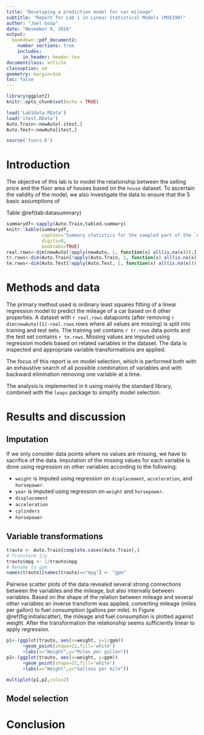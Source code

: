 ```yaml
---
title: "Developing a prediction model for car mileage"
subtitle: "Report for Lab 1 in Linear Statistical Models (MVE190)"
author: "Joel Goop"
date: "November 9, 2016"
output: 
  bookdown::pdf_document2:
    number_sections: true
    includes:
      in_header: header.tex
documentclass: article
classoption: a4
geometry: margin=3cm
toc: false
---
```


```r
library(ggplot2)
knitr::opts_chunk$set(echo = TRUE)

load('Lab1data.RData')
load('itest.RData')
Auto.Train<-newAuto[-itest,]
Auto.Test<-newAuto[itest,]

source('funcs.R')
```

# Introduction

The objective of this lab is to model the relationship between the selling price and the floor area of houses based on the `house` dataset. To ascertain the validity of the model, we also investigate the data to ensure that the 5 basic assumptions of 

Table \@ref(tab:datasummary)

```r
summarydf<-sapply(Auto.Train,tabled.summary)
knitr::kable(summarydf,
             caption='Summary statistics for the sampled part of the `Auto` dataset',
             digits=0,
             booktabs=TRUE)
real.rows<-dim(newAuto[!apply(newAuto, 1, function(x) all(is.na(x))),])[1]
tr.rows<-dim(Auto.Train[!apply(Auto.Train, 1, function(x) all(is.na(x))),])[1]
te.rows<-dim(Auto.Test[!apply(Auto.Test, 1, function(x) all(is.na(x))),])[1]
```

# Methods and data

The primary method used is ordinary least squares fitting of a linear regression model to predict the mileage of a car based on 6 other properties. A dataset with `r real.rows` datapoints (after removing `r dim(newAuto)[1]-real.rows` rows where all values are missing) is split into training and test sets. The training set contains `r tr.rows` data points and the test set contains `r te.rows`.  Missing values are imputed using regression models based on related variables in the dataset. The data is inspected and appropriate variable transformations are applied.

The focus of this report is on model selection, which is performed both with an exhaustive search of all possible combination of variables and with backward elimination removing one variable at a time.

The analysis is implemented in `R` using mainly the standard library, combined with the `leaps` package to simplify model selection.

# Results and discussion


## Imputation

If we only consider data points where no values are missing, we have to sacrifice \SI{`r round((1-sum(complete.cases(newAuto))/real.rows),3)*100`}{\percent} of the data. Imputation of the missing values for each variable is done using regression on other variables according to the following:

- `weight` is imputed using regression on `displacement`, `acceleration`, and `horsepower`.
- `year` is imputed using regression on `weight` and `horsepower`.
- `displacement`
- `acceleration`
- `cylinders`
- `horsepower`

## Variable transformations

```r
trauto <- Auto.Train[complete.cases(Auto.Train),]
# Transform 1/y
trauto$mpg <- 1/trauto$mpg
# Rename to gpm
names(trauto)[names(trauto)=="mpg"] <- "gpm"
```

Pairwise scatter plots of the data revealed several strong connections between the variables and the mileage, but also internally between variables. Based on the shape of the relation between mileage and several other variables an inverse transform was applied, converting mileage (miles per gallon) to fuel consumption (gallons per mile). In  Figure \@ref(fig:initialscatter), the mileage and fuel consumption is plotted against weight. After the transformation the relationship seems sufficiently linear to apply regression.

```r

p1<-(ggplot(trauto, aes(x=weight, y=1/gpm))
      +geom_point(shape=21,fill='white')
      +labs(x="Weight",y="Miles per gallon"))
p2<-(ggplot(trauto, aes(x=weight, y=gpm))
      +geom_point(shape=21,fill='white')
      +labs(x="Weight",y="Gallons per mile"))

multiplot(p1,p2,cols=2)
```

## Model selection 


# Conclusion
